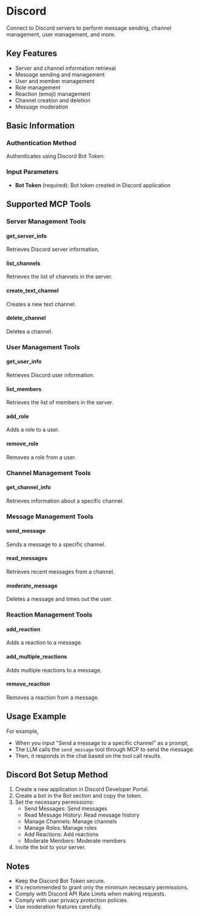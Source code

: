 # Discord

Connect to Discord servers to perform message sending, channel management, user management, and more.

## Key Features
- Server and channel information retrieval
- Message sending and management
- User and member management
- Role management
- Reaction (emoji) management
- Channel creation and deletion
- Message moderation

## Basic Information

### Authentication Method
Authenticates using Discord Bot Token.

### Input Parameters
- **Bot Token** (required): Bot token created in Discord application

## Supported MCP Tools

### Server Management Tools
#### get_server_info
Retrieves Discord server information.

#### list_channels
Retrieves the list of channels in the server.

#### create_text_channel
Creates a new text channel.

#### delete_channel
Deletes a channel.

### User Management Tools
#### get_user_info
Retrieves Discord user information.

#### list_members
Retrieves the list of members in the server.

#### add_role
Adds a role to a user.

#### remove_role
Removes a role from a user.

### Channel Management Tools
#### get_channel_info
Retrieves information about a specific channel.

### Message Management Tools
#### send_message
Sends a message to a specific channel.

#### read_messages
Retrieves recent messages from a channel.

#### moderate_message
Deletes a message and times out the user.

### Reaction Management Tools
#### add_reaction
Adds a reaction to a message.

#### add_multiple_reactions
Adds multiple reactions to a message.

#### remove_reaction
Removes a reaction from a message.

## Usage Example

For example,
- When you input "Send a message to a specific channel" as a prompt,
- The LLM calls the `send_message` tool through MCP to send the message.
- Then, it responds in the chat based on the tool call results.

## Discord Bot Setup Method
1. Create a new application in Discord Developer Portal.
2. Create a bot in the Bot section and copy the token.
3. Set the necessary permissions:
   - Send Messages: Send messages
   - Read Message History: Read message history
   - Manage Channels: Manage channels
   - Manage Roles: Manage roles
   - Add Reactions: Add reactions
   - Moderate Members: Moderate members
4. Invite the bot to your server.

## Notes
- Keep the Discord Bot Token secure.
- It's recommended to grant only the minimum necessary permissions.
- Comply with Discord API Rate Limits when making requests.
- Comply with user privacy protection policies.
- Use moderation features carefully. 